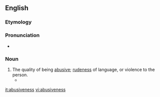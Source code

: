 ==English==

===Etymology===
{{suffix|abusive|ness}}

===Pronunciation===
* {{IPA|/əˈbuːsɪvnəs/}}

===Noun===
{{en-noun|-}}

# The quality of being [[abusive]]; [[rudeness]] of language, or violence to the person.
#* {{quote-book|passage=Pick out mirth, like stones out of thy ground, Profaneness, filthiness, '''abusiveness'''|author=[[w:George Herbert|George Herbert]]|title=The Temple|year=1633}}

[[it:abusiveness]]
[[vi:abusiveness]]